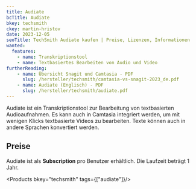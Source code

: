 ```yaml
---
title: Audiate
bcTitle: Audiate
bkey: techsmith
ckey: martin-hristov
date: 2023-12-05
seoTitle: TechSmith Audiate kaufen | Preise, Lizenzen, Informationen
wanted:
  features:
    - name: Transkriptionstool
    - name: Textbasiertes Bearbeiten von Audio und Video
furtherReading:
    - name: Übersicht Snagit und Camtasia - PDF
      slug: /hersteller/techsmith/camtasia-vs-snagit-2023_de.pdf
    - name: Audiate (Englisch) - PDF
      slug: /hersteller/techsmith/audiate.pdf
---
```




<Intro>

Audiate ist ein Transkriptionstool zur Bearbeitung von textbasierten Audioaufnahmen. Es kann auch in Camtasia integriert werden, um mit wenigen Klicks textbasierte Videos zu bearbeiten. Texte können auch in andere Sprachen konvertiert werden.

</Intro>

<TOC />

## Preise

Audiate ist als **Subscription** pro Benutzer erhältlich. Die Laufzeit beträgt 1 Jahr.

<Products bkey="techsmith" tags={["audiate"]}/>
